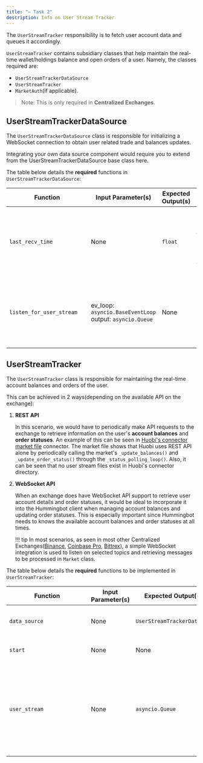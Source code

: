 ```yaml
---
title: "— Task 2"
description: Info on User Stream Tracker
---
```


The `UserStreamTracker` responsibility is to fetch user account data and queues it accordingly.

`UserStreamTracker` contains subsidiary classes that help maintain the real-time wallet/holdings balance and open orders of a user. Namely, the classes required are:

- `UserStreamTrackerDataSource`
- `UserStreamTracker`
- `MarketAuth`(if applicable).

> Note: This is only required in **Centralized Exchanges**.

## UserStreamTrackerDataSource

The `UserStreamTrackerDataSource` class is responsible for initializing a WebSocket connection to obtain user related trade and balances updates.

Integrating your own data source component would require you to extend from the UserStreamTrackerDataSource base class here.

The table below details the **required** functions in `UserStreamTrackerDataSource`:

| Function<div style="width:200px"/> | Input Parameter(s)                                           | Expected Output(s) | Description                                                                                       |
| ---------------------------------- | ------------------------------------------------------------ | ------------------ | ------------------------------------------------------------------------------------------------- |
| `last_recv_time`                   | None                                                         | `float`            | Should be updated(using python's time.time()) everytime a message is received from the websocket. |
| `listen_for_user_stream`           | ev_loop: `asyncio.BaseEventLoop`<br/>output: `asyncio.Queue` | None               | Subscribe to user stream via web socket, and keep the connection open for incoming messages       |

## UserStreamTracker

The `UserStreamTracker` class is responsible for maintaining the real-time account balances and orders of the user.

This can be achieved in 2 ways(depending on the available API on the exchange):

1. **REST API**

   In this scenario, we would have to periodically make API requests to the exchange to retrieve information on the user's **account balances** and **order statuses**.
   An example of this can be seen in [Huobi's connector market file](https://github.com/CoinAlpha/hummingbot/blob/master/hummingbot/market/huobi/huobi_market.pyx) connector. The market file shows that Huobi uses REST API alone by periodically calling the market's `_update_balances()` and `_update_order_status()` through the `_status_polling_loop()`. Also, it can be seen that no user stream files exist in Huobi's connector directory.

2. **WebSocket API**

   When an exchange does have WebSocket API support to retrieve user account details and order statuses, it would be ideal to incorporate it into the Hummingbot client when managing account balances and updating order statuses. This is especially important since Hummingbot needs to knows the available account balances and order statuses at all times.

   !!! tip
   In most scenarios, as seen in most other Centralized Exchanges([Binance](https://github.com/CoinAlpha/hummingbot/blob/master/hummingbot/market/binance/binance_user_stream_tracker.py), [Coinbase Pro](https://github.com/CoinAlpha/hummingbot/blob/master/hummingbot/market/coinbase_pro/coinbase_pro_user_stream_tracker.py), [Bittrex](https://github.com/CoinAlpha/hummingbot/blob/master/hummingbot/market/bittrex/bittrex_user_stream_tracker.py)), a simple WebSocket integration is used to listen on selected topics and retrieving messages to be processed in `Market` class.

The table below details the **required** functions to be implemented in `UserStreamTracker`:

| Function<div style="width:200px"/> | Input Parameter(s) | Expected Output(s)(s)         | Description                                                                                                  |
| ---------------------------------- | ------------------ | ----------------------------- | ------------------------------------------------------------------------------------------------------------ |
| `data_source`                      | None               | `UserStreamTrackerDataSource` | Initializes a user stream data source.                                                                       |
| `start`                            | None               | None                          | Starts all listeners and tasks.                                                                              |
| `user_stream`                      | None               | `asyncio.Queue`               | Returns the message queue containing all the messages pertaining to user account balances and order statues. |
